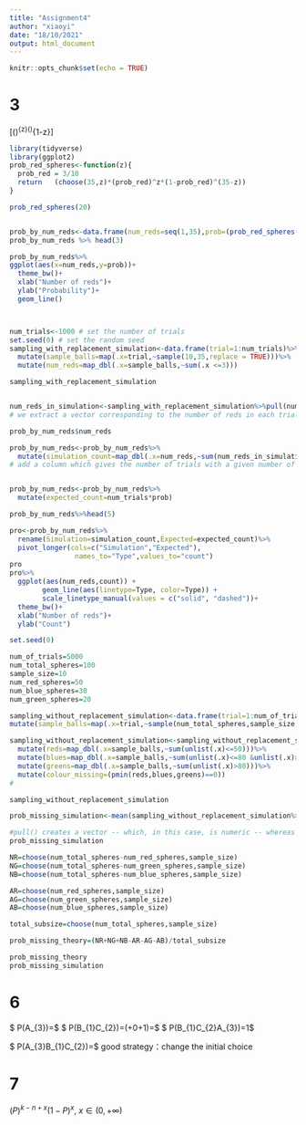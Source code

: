 ```yaml
---
title: "Assignment4"
author: "xiaoyi"
date: "18/10/2021"
output: html_document
---
```


```r
knitr::opts_chunk$set(echo = TRUE)
```

# 3

\[\binom{35}{z}\Big(\dfrac{3}{10}\Big)^{z}\big(\dfrac{7}{10})^{1-z}\]

```r
library(tidyverse)
library(ggplot2)
prob_red_spheres<-function(z){
  prob_red = 3/10
  return   (choose(35,z)*(prob_red)^z*(1-prob_red)^(35-z))
}

prob_red_spheres(20)


prob_by_num_reds<-data.frame(num_reds=seq(1,35),prob=(prob_red_spheres(num_reds)))
prob_by_num_reds %>% head(3)

prob_by_num_reds%>%
ggplot(aes(x=num_reds,y=prob))+
  theme_bw()+
  xlab("Number of reds")+
  ylab("Probability")+
  geom_line()



num_trials<-1000 # set the number of trials
set.seed(0) # set the random seed
sampling_with_replacement_simulation<-data.frame(trial=1:num_trials)%>%
  mutate(sample_balls=map(.x=trial,~sample(10,35,replace = TRUE)))%>%
  mutate(num_reds=map_dbl(.x=sample_balls,~sum(.x <=3)))

sampling_with_replacement_simulation


num_reds_in_simulation<-sampling_with_replacement_simulation%>%pull(num_reds)
# we extract a vector corresponding to the number of reds in each trial

prob_by_num_reds$num_reds

prob_by_num_reds<-prob_by_num_reds%>%
  mutate(simulation_count=map_dbl(.x=num_reds,~sum(num_reds_in_simulation==.x)))
# add a column which gives the number of trials with a given number of reds


prob_by_num_reds<-prob_by_num_reds%>%
  mutate(expected_count=num_trials*prob)

prob_by_num_reds%>%head(5)

pro<-prob_by_num_reds%>%
  rename(Simulation=simulation_count,Expected=expected_count)%>%
  pivot_longer(cols=c("Simulation","Expected"),
                names_to="Type",values_to="count")
pro
pro%>%
  ggplot(aes(num_reds,count)) +
        geom_line(aes(linetype=Type, color=Type)) +
        scale_linetype_manual(values = c("solid", "dashed"))+
  theme_bw()+
  xlab("Number of reds")+
  ylab("Count")


```

```r
set.seed(0)

num_of_trials=5000
num_total_spheres=100
sample_size=10
num_red_spheres=50
num_blue_spheres=30
num_green_spheres=20

sampling_without_replacement_simulation<-data.frame(trial=1:num_of_trials)%>%
mutate(sample_balls=map(.x=trial,~sample(num_total_spheres,sample_size,replace = FALSE)))

sampling_without_replacement_simulation<-sampling_without_replacement_simulation%>%
  mutate(reds=map_dbl(.x=sample_balls,~sum(unlist(.x)<=50)))%>%
  mutate(blues=map_dbl(.x=sample_balls,~sum(unlist(.x)<=80 &unlist(.x)>50)))%>%
  mutate(greens=map_dbl(.x=sample_balls,~sum(unlist(.x)>80)))%>%
  mutate(colour_missing=(pmin(reds,blues,greens)==0))
#

sampling_without_replacement_simulation

prob_missing_simulation<-mean(sampling_without_replacement_simulation%>%pull(colour_missing))

#pull() creates a vector -- which, in this case, is numeric -- whereas select() creates a data frame.
prob_missing_simulation

NR=choose(num_total_spheres-num_red_spheres,sample_size)
NG=choose(num_total_spheres-num_green_spheres,sample_size)
NB=choose(num_total_spheres-num_blue_spheres,sample_size)

AR=choose(num_red_spheres,sample_size)
AG=choose(num_green_spheres,sample_size)
AB=choose(num_blue_spheres,sample_size)

total_subsize=choose(num_total_spheres,sample_size)

prob_missing_theory=(NR+NG+NB-AR-AG-AB)/total_subsize

prob_missing_theory
prob_missing_simulation

```


# 6
$ P(A_{3})=\dfrac{1}{3}$
$ P(B_{1}\cap C_{2})=\dfrac{1}{3}\big(\dfrac{1}{2}+0+1\big)=\dfrac{1}{2}$
$ P(B_{1}C_{2}\mid A_{3})=1$

$ P(A_{3}B_{1}C_{2})=\dfrac{2}{3}$
good strategy：change the initial choice

# 7
$(P)^{k-n+x}(1-P)^{x},\ x\in(0,+\infty)$

